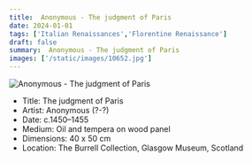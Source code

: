 ```yaml
---
title:  Anonymous - The judgment of Paris
date: 2024-01-01
tags: ['Italian Renaissances','Florentine Renaissance']
draft: false
summary:  Anonymous - The judgment of Paris
images: ['/static/images/10652.jpg']
---
```


![ Anonymous - The judgment of Paris](/static/images/10652.jpg)

* Title: The judgment of Paris
* Artist:  Anonymous (?-?)
* Date: c.1450–1455
* Medium: Oil and tempera on wood panel
* Dimensions: 40 x 50 cm
* Location: The Burrell Collection, Glasgow Museum, Scotland


